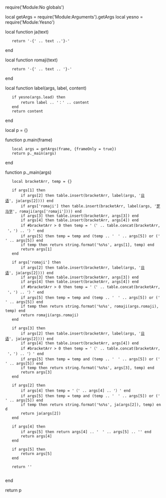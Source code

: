 require('Module:No globals')

local getArgs = require('Module:Arguments').getArgs
local yesno = require('Module:Yesno')

local function ja(text)
	return '<span lang="ja" xml:lang="ja">-{' .. text ..'}-</span>'
end

local function romaji(text)
	return '<span lang="ja-Latn" xml:lang="ja-Latn" title="平文式罗马字">-{' .. text .. '}-</span>'
end

local function label(args, label, content)
	if yesno(args.lead) then
		return label .. '：' .. content
	end
	return content
end

local p = {}

function p.main(frame)
	local args = getArgs(frame, {frameOnly = true})
	return p._main(args)
end

function p._main(args)
	local bracketArr, temp = {}

	if args[1] then
		if args[2] then table.insert(bracketArr, label(args, '[[日语|日语]]', ja(args[2]))) end
		if args['romaji'] then table.insert(bracketArr, label(args, '[[平文式罗马字|罗马字]]', romaji(args['romaji']))) end
		if args[3] then table.insert(bracketArr, args[3]) end
		if args[4] then table.insert(bracketArr, args[4]) end
		if #bracketArr > 0 then temp = '（' .. table.concat(bracketArr, '，') .. '）' end
		if args[5] then temp = temp and (temp .. '　' .. args[5]) or ('　' .. args[5]) end
		if temp then return string.format('%s<span style="font-weight: normal;">%s</span>', args[1], temp) end
		return args[1]
	end
	
	if args['romaji'] then 
		if args[2] then table.insert(bracketArr, label(args, '[[日语|日语]]', ja(args[2]))) end
		if args[3] then table.insert(bracketArr, args[3]) end
		if args[4] then table.insert(bracketArr, args[4]) end
		if #bracketArr > 0 then temp = '（' .. table.concat(bracketArr, '，') .. '）' end
		if args[5] then temp = temp and (temp .. '　' .. args[5]) or ('　' .. args[5]) end
		if temp then return string.format('%s<span style="font-weight: normal;">%s</span>', romaji(args.romaji), temp) end
		return romaji(args.romaji)
	end
	
	if args[3] then 
		if args[2] then table.insert(bracketArr, label(args, '[[日语|日语]]', ja(args[2]))) end
		if args[4] then table.insert(bracketArr, args[4]) end
		if #bracketArr > 0 then temp = '（' .. table.concat(bracketArr, '，') .. '）' end
		if args[5] then temp = temp and (temp .. '　' .. args[5]) or ('　' .. args[5]) end
		if temp then return string.format('%s<span style="font-weight: normal;">%s</span>', args[3], temp) end
		return args[3]
	end
	
	if args[2] then
		if args[4] then temp = '（' .. args[4] .. '）' end
		if args[5] then temp = temp and (temp .. '　' .. args[5]) or ('　' .. args[5]) end
		if temp then return string.format('%s<span style="font-weight: normal;">%s</s>', ja(args[2]), temp) end
		return ja(args[2])
	end
	
	if args[4] then
		if args[5] then return args[4] .. '<span style="font-weight: normal;">　' .. args[5] .. '</span>' end
		return args[4]
	end
	
	if args[5] then
		return args[5]
	end
	
	return ''
	
end

return p
